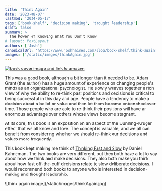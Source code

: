 ```yaml
---
title: 'Think Again'
date: '2023-08-07'
lastmod: '2024-05-17'
tags: ['book-shelf', 'decision making', 'thought leadership']
draft: false
summary: >
  The Power of Knowing What You Don't Know
# layout: PostLayout
authors: ['Josh']
canonicalUrl: 'https://www.joshhaines.com/blog/book-shelf/think-again'
images: ['/static/images/thinkAgain.jpg']
---
```


<div className="mx-auto w-1/3">
  <a href="https://www.amazon.com/Think-Again-Power-Knowing-What/dp/1984878107">
    <img
      alt="book cover image and link to amazon"
      src="https://m.media-amazon.com/images/I/4157F9KUmML._SY445_SX342_.jpg"
    />
  </a>
</div>

This was a good book, although a bit longer than it needed to be. Adam Grant (the author) has a huge amount of experience on changing people's minds as an organizational psychologist. He slowly weaves together a rich view of why the ability to re-think past positions and decisions is critical to being successful in this day and age. People have a tendency to make a decision about a belief or value and then let them become entrenched over time. Those people who are able to re-think their positions will have an enormous advantage over others whose views become stagnant.

At its core, this book is an exposition on an aspect of the Dunning-Kruger effect that we all know and love. The concept is valuable, and we all can benefit from considering whether we should re-think our decisions and values more frequently.

This book kept making me think of [Thinking Fast and Slow](/blog/book-shelf/thinking-fast-and-slow) by Daniel Kahneman. The two books are very different, but they both have a lot to say about how we think and make decisions. They also both make you think about how fast off-the-cuff decisions relate to slow deliberate decisions. I would recommend both books to anyone who is interested in decision-making and thought leadership.

<div className="-mx-2 flex flex-wrap justify-center overflow-hidden xl:-mx-2">
  <div className="my-1 w-full overflow-hidden px-2 xl:my-1 xl:w-3/4 xl:px-2">
    ![think again image](/static/images/thinkAgain.jpg)
  </div>
</div>
